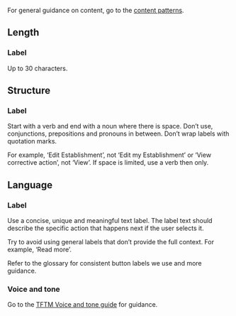For general guidance on content, go to the [content patterns](/content/content-patterns).

## Length

### Label

Up to 30 characters.

## Structure

### Label

Start with a verb and end with a noun where there is space. Don’t use, conjunctions, prepositions and pronouns in between. Don’t wrap labels with quotation marks.

For example, ‘Edit Establishment’, not ‘Edit my Establishment’ or ‘View corrective action’, not ‘View’. If space is limited, use a verb then only.

## Language

### Label

Use a concise, unique and meaningful text label. The label text should describe the specific action that happens next if the user selects it.

Try to avoid using general labels that don’t provide the full context. For example, ‘Read more’.

Refer to the glossary for consistent button labels we use and more guidance.

### Voice and tone

Go to the [TFTM Voice and tone guide](/content/voice-and-tone) for guidance.
